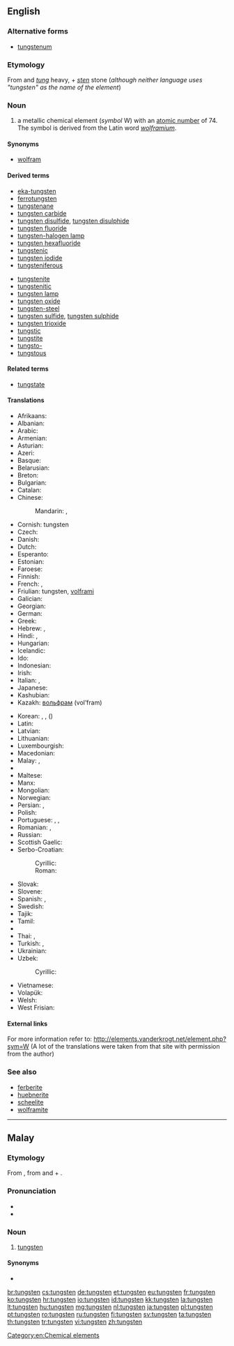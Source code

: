 ==English==
{{elements|W|tantalum|Ta|rhenium|Re}}

===Alternative forms===
* [[tungstenum]]

===Etymology===
From {{etyl|sv|en}} and {{etyl|da|en}} ''[[tung]]'' heavy, + ''[[sten]]'' stone (''although neither language uses "tungsten" as the name of the element'')

===Noun===
{{en-noun|-}}
{{wikipedia}}

# a metallic chemical element (''symbol'' W) with an [[atomic number]] of 74. The symbol is derived from the Latin word ''[[wolframium]]''.

====Synonyms====
* [[wolfram]]

====Derived terms====
{{der-top}}
* [[eka-tungsten]]
* [[ferrotungsten]]
* [[tungstenane]]
* [[tungsten carbide]]
* [[tungsten disulfide]], [[tungsten disulphide]]
* [[tungsten fluoride]]
* [[tungsten-halogen lamp]]
* [[tungsten hexafluoride]]
* [[tungstenic]]
* [[tungsten iodide]]
* [[tungsteniferous]]
{{der-mid}}
* [[tungstenite]]
* [[tungstenitic]]
* [[tungsten lamp]]
* [[tungsten oxide]]
* [[tungsten-steel]]
* [[tungsten sulfide]], [[tungsten sulphide]]
* [[tungsten trioxide]]
* [[tungstic]]
* [[tungstite]]
* [[tungsto-]]
* [[tungstous]]
{{der-bottom}}

====Related terms====
* [[tungstate]]

====Translations====
{{trans-top|chemical element}}
* Afrikaans: {{t-|af|wolfraam}}
* Albanian: {{t-|sq|volfram}}
* Arabic: {{t-|ar|تنجستين|m|tr=tongastēn, tunjastīn|sc=Arab}}
* Armenian: {{t-|hy|վոլֆրամ|tr=volfram}}
* Asturian: {{t-|ast|volframiu|m}}
* Azeri: {{t+|az|volfram}}
* Basque: {{t-|eu|wolframioa}}
* Belarusian: {{t-|be|вальфрам|m|tr=valʹfrám|sc=Cyrl}}
* Breton: {{t+|br|tungsten}}
* Bulgarian: {{t-|bg|волфрам|m|tr=vólfram}}
* Catalan: {{t-|ca|tungstè|m}}
* Chinese:
*: Mandarin: {{t|cmn|鎢|sc=Hani}}, {{t|cmn|钨|tr=wū|sc=Hani}}
* Cornish: tungsten
* Czech: {{t+|cs|wolfram|m}}
* Danish: {{t-|da|wolfram}}
* Dutch: {{t+|nl|wolfraam|n}}
* Esperanto: {{t-|eo|volframo}}
* Estonian: {{t+|et|volfram}}
* Faroese: {{t-|fo|wolfram}}
* Finnish: {{t+|fi|volframi}}
* French: {{t+|fr|tungstène|m}}, {{t+|fr|wolfram|m}}
* Friulian: tungsten, [[volframi]]
* Galician: {{t+|gl|volframio|m}}
* Georgian: {{t-|ka|ვოლფრამი|tr=volp'rami|sc=Geor}}
* German: {{t+|de|Wolfram|n}}
* Greek: {{t-|el|βολφράμιο|n|tr=volfrámio}}
* Hebrew: {{t-|he|טונגסט|m|tr=tungstén|sc=Hebr}}, {{t-|he|וולפרם|m|tr=volfrám|sc=Hebr}}
* Hindi: {{t-|hi|टंगस्टन|tr=ṭaṅgasṭan|sc=Deva}}, {{t-|hi|चण्डातु|tr=chandaatu|sc=Deva}}
* Hungarian: {{t+|hu|volfrám}}
* Icelandic: {{t+|is|þungsteinn}}
* Ido: {{t+|io|wolframo}}
* Indonesian: {{t+|id|wolfram}}
* Irish: {{t-|ga|tungstan}}
* Italian: {{t+|it|tungsteno|m}}, {{t-|it|wolframio|m}}
* Japanese: {{t+|ja|タングステン|tr=tangusuten}}
* Kashubian: {{t-|csb|wòlfram}}
* Kazakh: [[вольфрам]] (vol’fram)
{{trans-mid}}
* Korean: {{t+|ko|텅스텐|tr=teongseuten|sc=Kore}}, {{t-|ko|볼프람|tr=bolpeuram|sc=Kore}}, {{t+|ko|중석|tr=jungseok|sc=Kore}} ({{t+|ko|重石|sc=Kore}})
* Latin: {{t+|la|wolframium}}
* Latvian: {{t-|lv|volframs|m}}
* Lithuanian: {{t+|lt|volframas|m}}
* Luxembourgish: {{t-|lb|Wolfram}}
* Macedonian: {{t-|mk|волфрам|m|tr=volfrám|sc=Cyrl}}
* Malay: {{t-|ms|tungsten}}, {{t-|ms|wolfram}}
* {{trreq|ml}}
* Maltese: {{t-|mt|tangstinn}}
* Manx: {{t-|gv|tungsten}}
* Mongolian: {{t-|mn|больфрам|tr=bolʹfrám|sc=Cyrl}}
* Norwegian: {{t-|no|wolfram}}
* Persian: {{t+|fa|تنگستن|tr=tangesten|sc=fa-Arab}}, {{t-|fa|ولفرام|tr=volfrâm|sc=fa-Arab}}
* Polish: {{t+|pl|wolfram}}
* Portuguese: {{t+|pt|tungstênio|m}}, {{t+|pt|tungsténio|m}}, {{t+|pt|volfrâmio|m}}
* Romanian: {{t+|ro|tungsten|n}}, {{t+|ro|wolfram}}
* Russian: {{t+|ru|вольфрам|m|tr=volʹfrám}}
* Scottish Gaelic: {{t-|gd|tungstan}}
* Serbo-Croatian:
*: Cyrillic: {{t-|sh|волфрам|m|sc=Cyrl}}
*: Roman: {{t-|sh|volfram|m}}
* Slovak: {{t-|sk|wolfram}}
* Slovene: {{t+|sl|volfram}}
* Spanish: {{t+|es|tungsteno|m}}, {{t+|es|wolframio|m}}
* Swedish: {{t+|sv|volfram}}
* Tajik: {{t-|tg|вольфрам|tr=volʹfrám|sc=Cyrl}}
* Tamil: {{t-|ta|தங்ஸ்தென்|tr=taństen|sc=Taml}}
* {{trreq|te}}
* Thai: {{t-|th|ทังสเตน|tr=thangsàten|sc=Thai}}, {{t-|th|วุลแฟรม|tr=wulfraem|sc=Thai}}
* Turkish: {{t+|tr|volfram}}, {{t+|tr|tungsten}}
* Ukrainian: {{t-|uk|вольфрам|m|tr=volʹfrám|sc=Cyrl}}
* Uzbek: {{t-|uz|vol’fram}}
*: Cyrillic: {{t-|uz|вольфрам|sc=Cyrl}}
* Vietnamese: {{t-|vi|vonfam}}
* Volapük: {{t+|vo|volframin}}
* Welsh: {{t+|cy|twngsten}}
* West Frisian: {{t-|fy|wolfraam}}
{{trans-bottom}}

====External links====
For more information refer to:
http://elements.vanderkrogt.net/element.php?sym=W
(A lot of the translations were taken from that site with permission from the author)

===See also===
* [[ferberite]]
* [[huebnerite]]
* [[scheelite]]
* [[wolframite]]

[[Category:en:Chemical elements]]

----

==Malay==
{{wikipedia|lang=ms}}
{{elements|W|tantalum|Ta|renium|Re|lang=ms}}

===Etymology===
From {{etyl|en|ms}} {{term|tungsten|lang=en}}, from {{etyl|sv|ms}} and {{etyl|da|ms}} {{term|tung}} + {{term|sten}}.

===Pronunciation===
* {{IPA|/tuŋstən/|lang=ms}}
* {{rhymes|stən|ən|lang=ms}}

===Noun===
{{head|ms|noun}}

# [[#English|tungsten]] {{gloss|chemical element}}

====Synonyms====
* {{l|ms|wolfram}}

[[br:tungsten]]
[[cs:tungsten]]
[[de:tungsten]]
[[et:tungsten]]
[[eu:tungsten]]
[[fr:tungsten]]
[[ko:tungsten]]
[[hr:tungsten]]
[[io:tungsten]]
[[id:tungsten]]
[[kk:tungsten]]
[[la:tungsten]]
[[lt:tungsten]]
[[hu:tungsten]]
[[mg:tungsten]]
[[nl:tungsten]]
[[ja:tungsten]]
[[pl:tungsten]]
[[pt:tungsten]]
[[ro:tungsten]]
[[ru:tungsten]]
[[fi:tungsten]]
[[sv:tungsten]]
[[ta:tungsten]]
[[th:tungsten]]
[[tr:tungsten]]
[[vi:tungsten]]
[[zh:tungsten]]